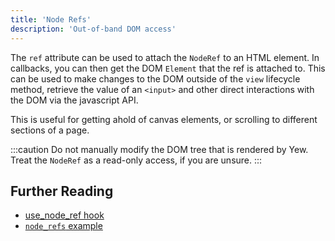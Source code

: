 ```yaml
---
title: 'Node Refs'
description: 'Out-of-band DOM access'
---
```


The `ref` attribute can be used to attach the `NodeRef` to an HTML element. In callbacks,
you can then get the DOM `Element` that the ref is attached to. This can be used to make
changes to the DOM outside of the `view` lifecycle method, retrieve the value of an `<input>`
and other direct interactions with the DOM via the javascript API.

This is useful for getting ahold of canvas elements, or scrolling to different sections of a page.

:::caution
Do not manually modify the DOM tree that is rendered by Yew. Treat the `NodeRef` as a read-only
access, if you are unsure.
:::

## Further Reading

-   [use_node_ref hook](https://yew-rs-api.web.app/next/yew/functional/fn.use_node_ref.html)
-   [`node_refs` example](https://github.com/yewstack/yew/tree/master/examples/node_refs)
